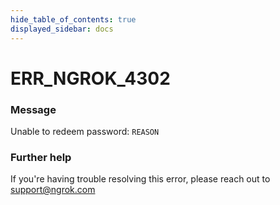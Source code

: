 ```yaml
---
hide_table_of_contents: true
displayed_sidebar: docs
---
```



# ERR_NGROK_4302

### Message

Unable to redeem password: `REASON`

<ErrorDetails error="err_ngrok_4302" />

### Further help

If you're having trouble resolving this error, please reach out to [support@ngrok.com](mailto:support@ngrok.com?subject=Help%20with%20ERR_NGROK_4302)

